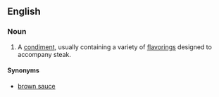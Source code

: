 ==English==
===Noun===
{{wikipedia}}
{{en-noun|sg=[[steak]] [[sauce]]}}
# A [[condiment]], usually containing a variety of [[flavoring]]s designed to accompany steak.

====Synonyms====
*[[brown sauce]] {{UK}}